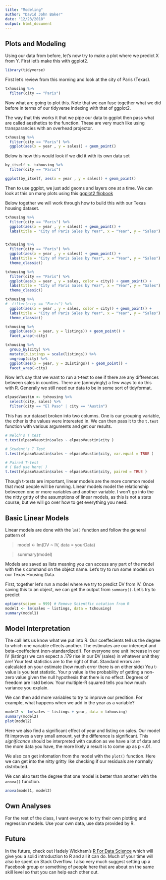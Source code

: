 ```yaml
---
title: "Modeling"
author: "David John Baker"
date: "12/23/2018"
output: html_document
---
```


## Plots and Modeling

Using our data from before, let's now try to make a plot where we predict X from Y.
First let's make this with ggplot2.

```r
library(tidyverse)
```

First let's review from this morning and look at the city of Paris (Texas).

```r
txhousing %>%
  filter(city == "Paris")
```

Now what are going to plot this.
Note that we can fuse together what we did before in terms of our tidyverse indexing with that of ggplot2.

The way that this works it that we pipe our data to ggplot then pass what are called aesthetics to the function.
These are very much like using transparancies with an overhead projector. 

```r
txhousing %>%
  filter(city == "Paris") %>%
  ggplot(aes(x = year , y = sales)) + geom_point()

```

Below is how this would look if we did it with its own data set

```r
by_itself <- txhousing %>%
  filter(city == "Paris")

ggplot(by_itself, aes(x = year , y = sales)) + geom_point()


```

Then to use ggplot, we just add geoms and layers one at a time.
We can look at this on many plots using this [ggplot2 flipbook](https://evamaerey.github.io/ggplot_flipbook/ggplot_flipbook_xaringan.html#1)

Below together we will work through how to build this with our Texas housing dataset. 

```r

txhousing %>%
  filter(city == "Paris") %>%
  ggplot(aes(x = year , y = sales)) + geom_point() + 
  labs(title = "City of Paris Sales by Year", x = "Year", y = "Sales")


txhousing %>%
  filter(city == "Paris") %>%
  ggplot(aes(x = year , y = sales)) + geom_point() + 
  labs(title = "City of Paris Sales by Year", x = "Year", y = "Sales") +
  theme_classic()

txhousing %>%
  filter(city == "Paris") %>%
  ggplot(aes(x = year , y = sales, color = city)) + geom_point() + 
  labs(title = "City of Paris Sales by Year", x = "Year", y = "Sales") +
  theme_classic()

txhousing %>%
#  filter(city == "Paris") %>%
  ggplot(aes(x = year , y = sales, color = city)) + geom_point() + 
  labs(title = "City of Paris Sales by Year", x = "Year", y = "Sales") +
  theme_classic()

txhousing %>%
  ggplot(aes(x = year, y = listings)) + geom_point() +
  facet_wrap(~city)

txhousing %>%
  group_by(city) %>%
  mutate(zListings = scale(listings)) %>%
  ungroup(city) %>%
  ggplot(aes(x = year, y = zListings)) + geom_point() +
  facet_wrap(~city)
```

Now let's say that we want to run a t-test to see if there are any differences between sales in counties.
There are (annoyingly) a few ways to do this with R.
Generally we still need our data to be in some sort of tidyformat.


```r

elpasoVaustin <- txhousing %>%
  select(city, sales) %>%
  filter(city == "El Paso" | city == "Austin")
```

This has our dataset broken into two columns.
One is our grouping variable, the other is the values were interested in.
We can then pass it to the ```t.test``` function with various arguments and get our results.

```r
# Welch's T test
t.test(elpasoVaustin$sales ~ elpasoVaustin$city )

# Student's T Test
t.test(elpasoVaustin$sales ~ elpasoVaustin$city, var.equal = TRUE )

# Paired T-test 
# ( Bad use here! )
t.test(elpasoVaustin$sales ~ elpasoVaustin$city, paired = TRUE )
```

Though t-tests are important, linear models are the more common model that most people will be running.
Linear models model the relationship betweeen one or more variables and another variable.
I won't go into the the nitty gritty of the assumptions of linear models, as this is not a stats course, but we will go over how to get everything you need.

## Basic Linear Models 

Linear models are done with the ```lm()``` function and follow the general pattern of

> model <- lm(DV ~ IV, data = yourData)

> summary(model)

Models are saved as lists meaning you can access any part of the model with the ```$``` command on the object name.
Let's try to run some models on our Texas Housing Data.

First, together let's run a model where we try to predict DV from IV.
Once saving this to an object, we can get the output from ```summary()```.
Let's try to predict 

```r
options(scipen = 999) # Remove Scientfic notation from R 
model1 <- lm(sales ~ listings, data = txhousing)
summary(model1)
```


## Model Interpretation

The call lets us know what we put into R.
Our coeffecients tell us the degree to which one variable effects another.
The estimates are our intercept and beta-coeffecient (non-standardized!).
For everyone one unit increase in our IV (listings) we can expect a .179 rise in our DV (sales) in whatever unit they are!
Your test statistics are to the right of that.
Standard errors are calculated on your estimate (how much error there is on either side)
You t-value is you test statistic.
Your p value is the probability of getting a non-zero value given the null hypothesis that there is no effect.
Degrees of freedom are listd below.
Your multiple-R squared tells you how much variance you explain.

We can then add more variables to try to improve our predition.
For example, what happens when we add in the year as a variable?

```r
model2 <- lm(sales ~ listings + year, data = txhousing)
summary(model2)
plot(model2)
```

Here we also find a significant effect of year and listing on sales.
Our model fit improves a very small amount, yet the difference is significant.
This *significance* should be interpreted with caution as we have a lot of data and the more data you have, the more likely a result is to come up as p <.01.

We also can get infomation from the model with the ```plot()``` function.
Here we can get into the nitty gritty like checking if our residuals are normally distributed. 

We can also test the degree that one model is better than another with the ```anova()``` function.

```r
anova(model1, model2)
```

## Own Analyses

For the rest of the class, I want everyone to try their own plotting and regression models.
Use your own data, use data provided by R. 

## Future

In the future, check out Hadely Wickham's [R For Data Science](https://r4ds.had.co.nz/) which will give you a solid introduction to R and all it can do.
Much of your time will also be spent on Stack Overflow.
I also very much suggest setting up a Facebook group or something of people here that are about on the same skill level so that you can help each other out.
